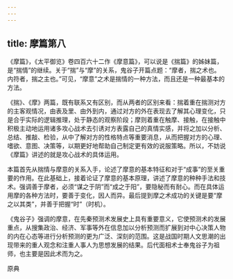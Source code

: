 ```yaml
---
---
---
```

title: 摩篇第八
---






《摩篇》，《太平御览》卷四百六十二作《摩意篇》，可以说是《揣篇》的姊妹篇，是“揣情”的继续。关于“揣”与“摩”的关系，鬼谷子开篇点题：“摩者，揣之术也。内符者，揣之主也。”可见，“摩意”之术是揣情的一种方法，而且还是一种最基本的方法。

《揣》、《摩》两篇，既有联系又有区别，而从两者的区别来看：揣着重在揣测对方的主客观情况，由表及里、由外到内，通过对方的外在表现去了解其心理变化，只是合乎实际的逻辑推理，处于静态的观察阶段；摩则着重在触摩、接触，在接触中积极主动地运用诸多攻心战术去引诱对方表露自己的真情实感，并将之加以分析、总结、推敲、检验，从中了解对方的性格特点等重要消息，从而把握对方的心理、嗜欲、意图、决策等，以期更好地帮助自己制定更有效的说服策略。所以，不妨说《摩篇》讲述的就是攻心战术的具体运用。

本篇首先从揣情与摩意的关系入手，论述了摩意的基本特征和对于“成事”的至关重要的作用。在此基础上，接着论证了摩意的基本原理，讲述了摩意的种种手法和技术。强调善于摩者，必须“谋之于阴”而“成之于阳”，要隐秘而有耐心。而在具体运用摩的各种方法时，要善于变化，因人而异。最后提到摩之术成功的关键是要“摩之以其类”，并善于把握“时”（时机）。

《鬼谷子》强调的摩意，在先秦预测术发展史上具有重要意义，它使预测术的发展重点，从搜集政治、经济、军事等外在信息加以分析预测而扩展到对中心决策人物的内在心态等进行分析预测的更为广泛、深刻的范围。这是战国时期人文思潮的出现带来的重人观念和注重人事人为思想发展的结果。后代面相术士奉鬼谷子为祖师，也主要是因此术而为之。

原典